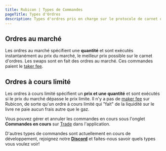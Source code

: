 ```yaml
---
title: Rubicon | Types de Commandes
pageTitle: Types d'Ordres
description: Types d'ordres pris en charge sur le protocole de carnet d'ordres Rubicon
---
```



## Ordres au marché

Les ordres au marché spécifient une **quantité** et sont exécutés instantanément au prix du marché, le meilleur prix possible sur le carnet d'ordres. Les swaps sont en fait des ordres au marché. Ces commandes paient le [taker fee](/docs/guides/trade/fees).

## Ordres à cours limité

Les ordres à cours limité spécifient un **prix et une quantité** et sont exécutés si le prix du marché dépasse le prix limite. Il n'y a pas de [maker fee](/docs/guides/trade/fees) sur Rubicon, de sorte qu'un ordre à cours limité qui "fait" de la liquidité sur le livre ne paie aucun frais autre que le gaz.

Vous pouvez gérer et annuler les commandes en cours sous l'onglet **Commandes en cours** sur [Trade](https://app.rubicon.finance/trade) dans l'application.



D'autres types de commandes sont actuellement en cours de développement, rejoignez notre [**Discord**](https://discord.com/invite/E7pS24J) et faites-nous savoir quels types vous voulez voir!